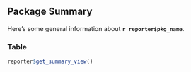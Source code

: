 
## Package Summary

Here's some general information about **`r reporter$pkg_name`**. 

### Table

```{r results='asis'}
reporter$get_summary_view()
```
